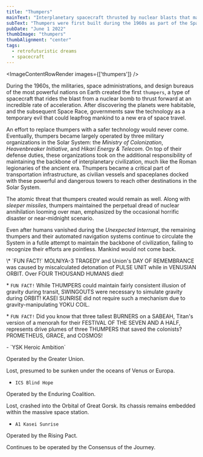 ```yaml
---
title: "Thumpers"
mainText: "Interplanetary spacecraft thrusted by nuclear blasts that made space colonization an everyman's reality."
subText: "Thumpers were first built during the 1960s as part of the Space Race. Not long after, these colossal vehicles became the primary mode of transport between the living worlds."
pubDate: "June 1 2022"
thumbImage: "thumpers"
thumbAlignment: "center"
tags:
  - retrofuturistic dreams
  - spacecraft
---
```



<ImageContentRowRender 
  images={['thumpers']}
/>

During the 1960s, the militaries, space administrations, and design bureaus of the most powerful nations on Earth created the first `thumpers`, a type of spacecraft that rides the blast from a nuclear bomb to thrust forward at an incredible rate of acceleration. After discovering the planets were habitable, and the subsequent Space Race, governments saw the technology as a temporary evil that could leapfrog mankind to a new era of space travel.

An effort to replace thumpers with a safer technology would never come. Eventually, thumpers became largely operated by three military organizations in the Solar System: the *Ministry of Colonization*, *Heavenbreaker Initiative*, and *Hikari Energy & Telecom*. On top of their defense duties, these organizations took on the additional responsibility of maintaining the backbone of interplanetary civilization, much like the Roman legionaries of the ancient era. Thumpers became a critical part of transportation infrastructure, as civilian vessels and spaceplanes docked with these powerful and dangerous towers to reach other destinations in the Solar System. 

The atomic threat that thumpers created would remain as well. Along with *sleeper missiles*, thumpers maintained the perpetual dread of nuclear annihilation looming over man, emphasized by the occasional horrific disaster or near-midnight scenario.

Even after humans vanished during the *Unexpected Interrupt*, the remaining thumpers and their automated navigation systems continue to circulate the System in a futile attempt to maintain the backbone of civilization, failing to recognize their efforts are pointless. Mankind would not come back.

<QuoteContentRowRender author={AuthorUniserve} >
\* `FUN FACT!` MOLNIYA-3 TRAGEDY and Union's DAY OF REMEMBRANCE was caused by miscalculated detonation of PULSE UNIT while in VENUSIAN ORBIT. Over FOUR THOUSAND HUMANS died!

\* `FUN FACT!` While THUMPERS could maintain fairly consistent illusion of gravity during transit, SWINGOUTS were necessary to simulate gravity during ORBIT! KASEI SUNRISE did not require such a mechanism due to gravity-manipulating YOKU COIL.

\* `FUN FACT!` Did you know that three tallest BURNERS on a SABEAH, Titan's version of a menorah for their FESTIVAL OF THE SEVEN AND A HALF, represents drive plumes of three THUMPERS that saved the colonists? PROMETHEUS, GRACE, and COSMOS!
</QuoteContentRowRender>

<QuoteContentRowRender author={AuthorCAN} transcription>
- `YSK Heroic Ambition`

Operated by the Greater Union. 

Lost, presumed to be sunken under the oceans of Venus or Europa.

- `ICS Blind Hope`

Operated by the Enduring Coalition.

Lost, crashed into the Orbital of Great Gorsk. Its chassis remains embedded within the massive space station.

- `A1 Kasei Sunrise`

Operated by the Rising Pact.

Continues to be operated by the Consensus of the Journey.
</QuoteContentRowRender>